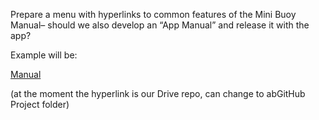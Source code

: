 
Prepare a menu with hyperlinks to common features of the Mini Buoy Manual-- should we also develop an "App Manual" and release it with the app?


Example will be:

  [Manual](https://gla-my.sharepoint.com/:w:/r/personal/cai_ladd_glasgow_ac_uk/_layouts/15/Doc.aspx?sourcedoc=%7B09AA4A54-F380-408A-8D41-585D5BCAA018%7D&file=MiniBuoyHandbook.docx&action=default&mobileredirect=true)
  
  
   (at the moment the hyperlink is our Drive repo, can change to abGitHub Project folder)